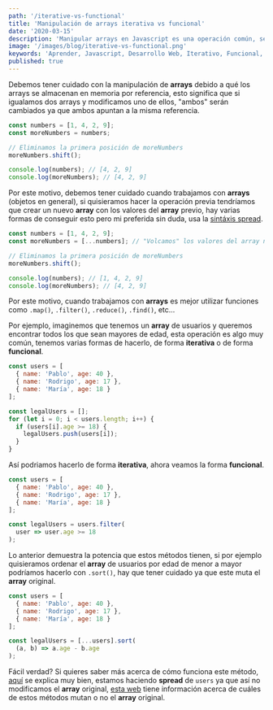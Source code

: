 ```yaml
---
path: '/iterative-vs-functional'
title: 'Manipulación de arrays iterativa vs funcional'
date: '2020-03-15'
description: 'Manipular arrays en Javascript es una operación común, se puede realizar de forma iterativa o funcional, aprende cual es mejor y porqué.'
image: '/images/blog/iterative-vs-functional.png'
keywords: 'Aprender, Javascript, Desarrollo Web, Iterativo, Funcional, Arrays, .map, .filter, .find, .every, .some, mutar array'
published: true
---
```


Debemos tener cuidado con la manipulación de **arrays** debido a qué los arrays se almacenan en memoria por referencia, esto significa que si igualamos dos arrays y modificamos uno de ellos, "ambos" serán cambiados ya que ambos apuntan a la misma referencia.

```js
const numbers = [1, 4, 2, 9];
const moreNumbers = numbers;

// Eliminamos la primera posición de moreNumbers
moreNumbers.shift();

console.log(numbers); // [4, 2, 9]
console.log(moreNumbers); // [4, 2, 9]
```

Por este motivo, debemos tener cuidado cuando trabajamos con **arrays** (objetos en general), si quisieramos
hacer la operación previa tendríamos que crear un nuevo **array** con los valores del **array** previo, hay varias
formas de conseguir esto pero mi preferida sin duda, usa la [sintáxis spread](https://developer.mozilla.org/es/docs/Web/JavaScript/Referencia/Operadores/Sintaxis_Spread).

```js
const numbers = [1, 4, 2, 9];
const moreNumbers = [...numbers]; // "Volcamos" los valores del array numbers al nuevo array

// Eliminamos la primera posición de moreNumbers
moreNumbers.shift();

console.log(numbers); // [1, 4, 2, 9]
console.log(moreNumbers); // [4, 2, 9]
```

Por este motivo, cuando trabajamos con **arrays** es mejor utilizar funciones como `.map()`, `.filter()`,
`.reduce()`, `.find()`, etc...

Por ejemplo, imaginemos que tenemos un **array** de usuarios y queremos encontrar todos los que sean
mayores de edad, esta operación es algo muy común, tenemos varias formas de hacerlo, de forma **iterativa**
o de forma **funcional**.

```js
const users = [
  { name: 'Pablo', age: 40 },
  { name: 'Rodrigo', age: 17 },
  { name: 'María', age: 18 }
];

const legalUsers = [];
for (let i = 0; i < users.length; i++) {
  if (users[i].age >= 18) {
    legalUsers.push(users[i]);
  }
}
```

Así podriamos hacerlo de forma **iterativa**, ahora veamos la forma **funcional**.

```js
const users = [
  { name: 'Pablo', age: 40 },
  { name: 'Rodrigo', age: 17 },
  { name: 'María', age: 18 }
];

const legalUsers = users.filter(
  user => user.age >= 18
);
```

Lo anterior demuestra la potencia que estos métodos tienen, si por ejemplo quisieramos ordenar el **array** de usuarios
por edad de menor a mayor podríamos hacerlo con `.sort()`, hay que tener cuidado ya que este muta el **array** original.

```js
const users = [
  { name: 'Pablo', age: 40 },
  { name: 'Rodrigo', age: 17 },
  { name: 'María', age: 18 }
];

const legalUsers = [...users].sort(
  (a, b) => a.age - b.age
);
```

Fácil verdad? Si quieres saber más acerca de cómo funciona este método, [aquí](https://developer.mozilla.org/es/docs/Web/JavaScript/Referencia/Objetos_globales/Array/sort)
se explica muy bien, estamos haciendo **spread** de `users` ya que así no modificamos el **array** original,
[esta web](https://doesitmutate.xyz/) tiene información acerca de cuáles de estos métodos mutan o no el
**array** original.
